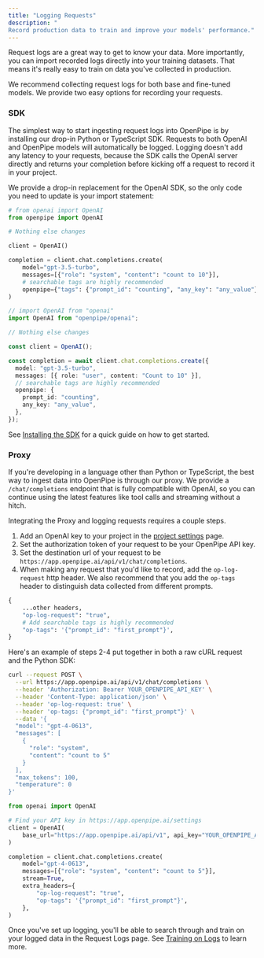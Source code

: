 ```yaml
---
title: "Logging Requests"
description: "
Record production data to train and improve your models' performance."
---
```


Request logs are a great way to get to know your data. More importantly, you can import recorded logs directly into your training datasets. That means it's really easy to train on data you've collected in production.

We recommend collecting request logs for both base and fine-tuned models. We provide two easy options for recording your requests.

### SDK

The simplest way to start ingesting request logs into OpenPipe is by installing our drop-in Python or TypeScript SDK. Requests to both OpenAI and OpenPipe models will automatically be logged.
Logging doesn't add any latency to your requests, because the SDK calls the OpenAI server directly and returns your completion before kicking off a request to record it in your project.

We provide a drop-in replacement for the OpenAI SDK, so the only code you need to update is your import statement:

<Tabs>
  <Tab title="Python">

```python
# from openai import OpenAI
from openpipe import OpenAI

# Nothing else changes

client = OpenAI()

completion = client.chat.completions.create(
    model="gpt-3.5-turbo",
    messages=[{"role": "system", "content": "count to 10"}],
    # searchable tags are highly recommended
    openpipe={"tags": {"prompt_id": "counting", "any_key": "any_value"}},
)
```

  </Tab>
  <Tab title="NodeJS">

```typescript
// import OpenAI from "openai"
import OpenAI from "openpipe/openai";

// Nothing else changes

const client = OpenAI();

const completion = await client.chat.completions.create({
  model: "gpt-3.5-turbo",
  messages: [{ role: "user", content: "Count to 10" }],
  // searchable tags are highly recommended
  openpipe: {
    prompt_id: "counting",
    any_key: "any_value",
  },
});
```

  </Tab>
</Tabs>

See [Installing the SDK](/getting-started/openpipe-sdk) for a quick guide on how to get started.

### Proxy

If you're developing in a language other than Python or TypeScript, the best way to ingest data into OpenPipe is through our proxy. We provide a `/chat/completions` endpoint that is fully compatible
with OpenAI, so you can continue using the latest features like tool calls and streaming without a hitch.

Integrating the Proxy and logging requests requires a couple steps.

1. Add an OpenAI key to your project in the [project settings](https://app.openpipe.ai/settings) page.
2. Set the authorization token of your request to be your OpenPipe API key.
3. Set the destination url of your request to be `https://app.openpipe.ai/api/v1/chat/completions`.
4. When making any request that you'd like to record, add the `op-log-request` http header. We also recommend that you add the `op-tags` header to
   distinguish data collected from different prompts.

```python
{
    ...other headers,
    "op-log-request": "true",
    # Add searchable tags is highly recommended
    "op-tags": '{"prompt_id": "first_prompt"}',
}
```

Here's an example of steps 2-4 put together in both a raw cURL request and the Python SDK:

<Tabs>
  <Tab title="cURL Request">

```bash
curl --request POST \
  --url https://app.openpipe.ai/api/v1/chat/completions \
  --header 'Authorization: Bearer YOUR_OPENPIPE_API_KEY' \
  --header 'Content-Type: application/json' \
  --header 'op-log-request: true' \
  --header 'op-tags: {"prompt_id": "first_prompt"}' \
  --data '{
  "model": "gpt-4-0613",
  "messages": [
    {
      "role": "system",
      "content": "count to 5"
    }
  ],
  "max_tokens": 100,
  "temperature": 0
}'
```

  </Tab>
  <Tab title="Python SDK">

```python
from openai import OpenAI

# Find your API key in https://app.openpipe.ai/settings
client = OpenAI(
    base_url="https://app.openpipe.ai/api/v1", api_key="YOUR_OPENPIPE_API_KEY"
)

completion = client.chat.completions.create(
    model="gpt-4-0613",
    messages=[{"role": "system", "content": "count to 5"}],
    stream=True,
    extra_headers={
        "op-log-request": "true",
        "op-tags": '{"prompt_id": "first_prompt"}',
    },
)


```

  </Tab>
</Tabs>

Once you've set up logging, you'll be able to search through and train on your logged data in the Request Logs page. See [Training on Logs](/features/request-logs/using-logs) to learn more.
